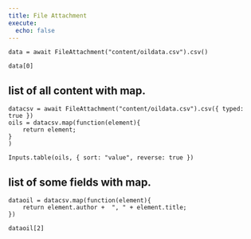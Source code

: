 ```yaml
---
title: File Attachment
execute:
  echo: false
---
```


```ojs

data = await FileAttachment("content/oildata.csv").csv()

```

```ojs
data[0]
```

## list of all content with map.

```ojs
datacsv = await FileAttachment("content/oildata.csv").csv({ typed: true })
oils = datacsv.map(function(element){
    return element;
}
)

Inputs.table(oils, { sort: "value", reverse: true })

```


## list of some fields with map.

```ojs
dataoil = datacsv.map(function(element){
    return element.author +  ", " + element.title;
})

dataoil[2]
```

